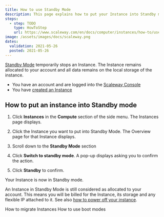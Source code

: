 ```yaml
---
title: How to use Standby Mode
description: This page explains how to put your Instance into Standby mode
steps:
  - step: TODO
    type: HowToStep
    url: https://www.scaleway.com/en/docs/computer/instances/how-to/use-standby-mode
image: /assets/images/docs/scaleway.png
dates:
  validation: 2021-05-26
  posted: 2021-05-26
---
```


[Standby Mode](/compute/instances/concepts#stand-by-mode) temporarily stops an Instance. The Instance remains allocated to your account and all data remains on the local storage of the instance.

<Message type="requirement">

  - You have an account and are logged into the [Scaleway Console](https://console.scaleway.com)
  - You have [created an Instance](/compute/instances/how-to/create-an-instance)

</Message>

## How to put an instance into Standby mode

1. Click **Instances** in the **Compute** section of the side menu. The Instances page displays.

2. Click the Instance you want to put into Standby Mode. The Overview page for that Instance displays.

3. Scroll down to the **Standby Mode** section

  <Lightbox src="scaleway-standby-mode.png" alt="" />

4. Click **Switch to standby mode**. A pop-up displays asking you to confirm the action.

5. Click **Standby** to confirm.

Your Instance is now in Standby mode. 

<Message type="important">

  An Instance in Standby Mode is still considered as allocated to your account. This means you will be billed for the Instance, its storage and any flexible IP attached to it. See also [how to power off your instance](/compute/instances/how-to/power-off-instance/).

</Message>

<Navigation title="See Also">
  <PreviousButton to="/compute/instances/how-to/migrate-Instances/">How to migrate Instances</PreviousButton>
  <NextButton to="/compute/instances/how-to/use-boot-modes/">How to use boot modes</NextButton>
</Navigation>

